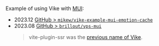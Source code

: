 
Example of using Vike with [MUI](https://mui.com/):
 - <Timestamp>2023.12</Timestamp> [GitHub > `mikew/vike-example-mui-emotion-cache`](https://github.com/mikew/vike-example-mui-emotion-cache)
 - <Timestamp>2023.08</Timestamp> [GitHub > `brillout/vps-mui`](https://github.com/brillout/vps-mui)
   > vite-plugin-ssr was the [previous name of Vike](https://vite-plugin-ssr.com/vike).
